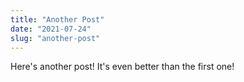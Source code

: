 ---
title: "Another Post"
date: "2021-07-24"
slug: "another-post"
---
Here's another post! It's even better than the first one!
